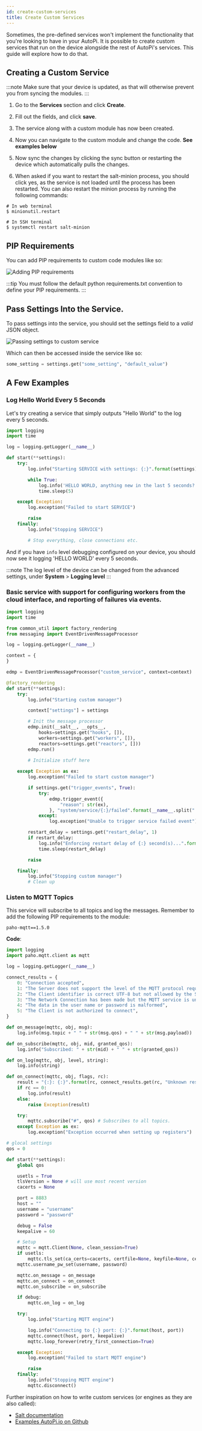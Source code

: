 ```yaml
---
id: create-custom-services
title: Create Custom Services
---
```



Sometimes, the pre-defined services won't implement the functionality that you're looking to have
in your AutoPi. It is possible to create custom services that run on the device alongside the rest
of AutoPi's services. This guide will explore how to do that.

## Creating a Custom Service

:::note
Make sure that your device is updated, as that will otherwise prevent you from syncing the
modules.
:::

1. Go to the **Services** section and click **Create**.
2. Fill out the fields, and click **save**.
3. The service along with a custom module has now been created.
4. Now you can navigate to the custom module and change the code.
**See examples below**

4. Now sync the changes by clicking the sync button or restarting the device which automatically pulls the changes.
5. When asked if you want to restart the salt-minion process, you should click yes, as the service
  is not loaded until the process has been restarted. You can also restart the minion process by
  running the following commands:

  ```
  # In web terminal
  $ minionutil.restart

  # In SSH terminal
  $ systemctl restart salt-minion
  ```

## PIP Requirements
You can add PIP requirements to custom code modules like so:

![Adding PIP requirements](/img/guides/create_custom_services/adding_pip_requirements.png) 

:::tip
You must follow the default python requirements.txt convention to define your PIP requirements.
:::

## Pass Settings Into the Service.

To pass settings into the service, you should set the settings field to a *valid* JSON object.

![Passing settings to custom service](/img/guides/create_custom_services/passing_settings_to_custom_service.png) 

Which can then be accessed inside the service like so:

```python
some_setting = settings.get("some_setting", "default_value")
```

## A Few Examples

### Log Hello World Every 5 Seconds

Let's try creating a service that simply outputs "Hello World" to the log every 5 seconds.

```python
import logging
import time

log = logging.getLogger(__name__)

def start(**settings):
    try:
        log.info("Starting SERVICE with settings: {:}".format(settings))

        while True:
            log.info('HELLO WORLD, anything new in the last 5 seconds?')
            time.sleep(5)

    except Exception:
        log.exception("Failed to start SERVICE")

        raise
    finally:
        log.info("Stopping SERVICE")

        # Stop everything, close connections etc.
```

And if you have `info` level debugging configured on your device, you should now see it logging
'HELLO WORLD' every 5 seconds.

:::note
The log level of the device can be changed from the advanced settings, under **System** >
**Logging level**
:::

### Basic service with support for configuring workers from the cloud interface, and reporting of failures via events.

```python
import logging
import time

from common_util import factory_rendering
from messaging import EventDrivenMessageProcessor

log = logging.getLogger(__name__)

context = {
}

edmp = EventDrivenMessageProcessor("custom_service", context=context)

@factory_rendering
def start(**settings):
    try:
        log.info("Starting custom manager")

        context["settings"] = settings

        # Init the message processor
        edmp.init(__salt__, __opts__,
            hooks=settings.get("hooks", []),
            workers=settings.get("workers", []),
            reactors=settings.get("reactors", []))
        edmp.run()

        # Initialize stuff here
    
    except Exception as ex:
        log.exception("Failed to start custom manager")

        if settings.get("trigger_events", True):
            try:
                edmp.trigger_event({
                    "reason": str(ex),
                }, "system/service/{:}/failed".format(__name__.split(".")[-1]))
            except:
                log.exception("Unable to trigger service failed event")

        restart_delay = settings.get("restart_delay", 1)
        if restart_delay:
            log.info("Enforcing restart delay of {:} second(s)...".format(restart_delay))
            time.sleep(restart_delay)

        raise

    finally:
        log.info("Stopping custom manager")
        # Clean up
```

### Listen to MQTT Topics
This service will subscribe to all topics and log the messages. Remember to add the following PIP
requirements to the module:

```
paho-mqtt==1.5.0
```

**Code**:

```python
import logging
import paho.mqtt.client as mqtt

log = logging.getLogger(__name__)

connect_results = {
    0: "Connection accepted",
    1: "The Server does not support the level of the MQTT protocol requested by the Client",
    2: "The Client identifier is correct UTF-8 but not allowed by the Server",
    3: "The Network Connection has been made but the MQTT service is unavailable",
    4: "The data in the user name or password is malformed",
    5: "The Client is not authorized to connect",
}

def on_message(mqttc, obj, msg):
    log.info(msg.topic + " " + str(msg.qos) + " " + str(msg.payload))

def on_subscribe(mqttc, obj, mid, granted_qos):
    log.info("Subscribed: " + str(mid) + " " + str(granted_qos))

def on_log(mqttc, obj, level, string):
    log.info(string)

def on_connect(mqttc, obj, flags, rc):
    result = "{:}: {:}".format(rc, connect_results.get(rc, "Unknown result code"))    
    if rc == 0:
        log.info(result)
    else:
        raise Exception(result)

    try:
        mqttc.subscribe("#", qos) # Subscribes to all topics.
    except Exception as ex:
        log.exception("Exception occurred when setting up registers")

# glocal settings
qos = 0

def start(**settings):
    global qos

    usetls = True
    tlsVersion = None # will use most recent version
    cacerts = None

    port = 8883
    host = ""
    username = "username"
    password = "password"

    debug = False
    keepalive = 60

    # Setup
    mqttc = mqtt.Client(None, clean_session=True)
    if usetls:
        mqttc.tls_set(ca_certs=cacerts, certfile=None, keyfile=None, cert_reqs=ssl.CERT_REQUIRED, tls_version=tlsVersion)
    mqttc.username_pw_set(username, password)

    mqttc.on_message = on_message
    mqttc.on_connect = on_connect
    mqttc.on_subscribe = on_subscribe

    if debug:
        mqttc.on_log = on_log

    try:
        log.info("Starting MQTT engine")

        log.info("Connecting to {:} port: {:}".format(host, port))
        mqttc.connect(host, port, keepalive)
        mqttc.loop_forever(retry_first_connection=True)

    except Exception:
        log.exception("Failed to start MQTT engine")

        raise
    finally:
        log.info("Stopping MQTT engine")
        mqttc.disconnect()
```

Further inspiration on how to write custom services (or engines as they are also called):
* [Salt documentation](https://docs.saltstack.com/en/2017.7/topics/engines/index.html)
* [Examples AutoPi.io on Github](https://github.com/autopi-io/autopi-core/tree/master/src/salt/base/ext/_engines)

<Discussion
  title="Creating Custom Services"
  url="https://community.autopi.io/t/guide-creating-custom-services/2035"
/>
